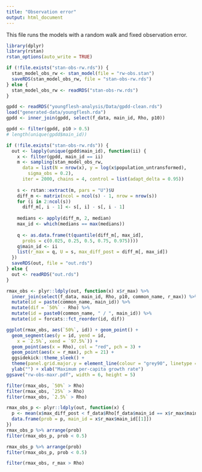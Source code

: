 ```yaml
---
title: "Observation error"
output: html_document
---
```


This file runs the models with a random walk and fixed observation error.

```r
library(dplyr)
library(rstan)
rstan_options(auto_write = TRUE)

if (!file.exists("stan-obs-rw.rds")) {
  stan_model_obs_rw <- stan_model(file = "rw-obs.stan") 
  saveRDS(stan_model_obs_rw, file = "stan-obs-rw.rds")
} else {
  stan_model_obs_rw <- readRDS("stan-obs-rw.rds")
}

gpdd <- readRDS("youngflesh-analysis/Data/gpdd-clean.rds")
load("generated-data/youngflesh.rda")
gpdd <- inner_join(gpdd, select(f_data, main_id, Rho, p10))

gpdd <- filter(gpdd, p10 > 0.5)
# length(unique(gpdd$main_id))

if (!file.exists("stan-obs-rw.rds")) {
  out <- lapply(unique(gpdd$main_id), function(ii) {
    x <- filter(gpdd, main_id == ii)
    m <- sampling(stan_model_obs_rw,
      data = list(N = nrow(x), y = log(x$population_untransformed), 
        sigma_obs = 0.2),
      iter = 2000, chains = 4, control = list(adapt_delta = 0.95))
    
    s <- rstan::extract(m, pars = "U")$U
    diff_m <- matrix(ncol = ncol(s) - 1, nrow = nrow(s))
    for (i in 2:ncol(s))
      diff_m[, i - 1] <- s[, i] - s[, i - 1]
    
    medians <- apply(diff_m, 2, median)
    max_id <- which(medians == max(medians))
    
    q <- as.data.frame(t(quantile(diff_m[, max_id],
      probs = c(0.025, 0.25, 0.5, 0.75, 0.975))))
    q$main_id <- ii
    list(r_max = q, U = s, max_diff_post = diff_m[, max_id])
  })
  saveRDS(out, file = "out.rds")
} else {
  out <- readRDS("out.rds")
}

rmax_obs <- plyr::ldply(out, function(x) x$r_max) %>%
  inner_join(select(f_data, main_id, Rho, p10, common_name, r_max)) %>%
  mutate(id = paste(common_name, main_id)) %>%
  mutate(dif = `50%` - Rho) %>%
  mutate(id = paste0(common_name, " / ", main_id)) %>%
  mutate(id = forcats::fct_reorder(id, dif))

ggplot(rmax_obs, aes(`50%`, id)) + geom_point() +
  geom_segment(aes(y = id, yend = id,
    x = `2.5%`, xend = `97.5%`)) +
  geom_point(aes(x = Rho), col = "red", pch = 3) +
  geom_point(aes(x = r_max), pch = 21) +
  ggsidekick::theme_sleek() +
  theme(panel.grid.major.y = element_line(colour = "grey90", linetype = 1)) +
  ylab("") + xlab("Maximum per-capita growth rate")
ggsave("rw-obs-maxr.pdf", width = 6, height = 5)

filter(rmax_obs, `50%` > Rho)
filter(rmax_obs, `25%` > Rho)
filter(rmax_obs, `2.5%` > Rho)

rmax_obs_p <- plyr::ldply(out, function(x) {
  p <- mean(x$max_diff_post < f_data$Rho[f_data$main_id == x$r_max$main_id[[1]]])
  data.frame(prob = p, main_id = x$r_max$main_id[[1]])
}) 
rmax_obs_p %>% arrange(prob)
filter(rmax_obs_p, prob < 0.5)

rmax_obs_p %>% arrange(prob)
filter(rmax_obs_p, prob < 0.5)

filter(rmax_obs, r_max > Rho)
```
